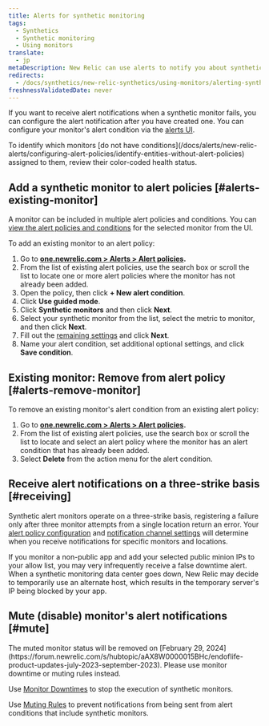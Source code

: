 ```yaml
---
title: Alerts for synthetic monitoring
tags:
  - Synthetics
  - Synthetic monitoring
  - Using monitors
translate:
  - jp
metaDescription: New Relic can use alerts to notify you about synthetic monitors's failures.
redirects:
  - /docs/synthetics/new-relic-synthetics/using-monitors/alerting-synthetics
freshnessValidatedDate: never
---
```


If you want to receive alert notifications when a synthetic monitor fails, you can configure the alert notification after you have created one. You can configure your monitor's alert condition via the [alerts UI](/docs/alerts-applied-intelligence/new-relic-alerts/alert-policies/create-edit-or-find-alert-policy/).

<Callout variant="tip">
  To identify which monitors [do not have conditions](/docs/alerts/new-relic-alerts/configuring-alert-policies/identify-entities-without-alert-policies) assigned to them, review their color-coded health status.
</Callout>

## Add a synthetic monitor to alert policies [#alerts-existing-monitor]

A monitor can be included in multiple alert policies and conditions. You can [view the alert policies and conditions](/docs/synthetics/new-relic-synthetics/using-monitors/view-monitors-alert-policies-conditions) for the selected monitor from the <InlinePopover type="alerts"/> UI.

To add an existing monitor to an alert policy:

1. Go to <DNT>**[one.newrelic.com > Alerts > Alert policies](https://one.newrelic.com/alerts-ai/condition-builder/policy-list).**</DNT>
2. From the list of existing alert policies, use the search box or scroll the list to locate one or more alert policies where the monitor has not already been added.
3. Open the policy, then click <DNT>**+ New alert condition**</DNT>.
4. Click <DNT>**Use guided mode**</DNT>.
5. Click <DNT>**Synthetic monitors**</DNT> and then click <DNT>**Next**</DNT>.
6. Select your synthetic monitor from the list, select the metric to monitor, and then click <DNT>**Next**</DNT>.
7. Fill out the [remaining settings](/docs/alerts-applied-intelligence/new-relic-alerts/alert-conditions/create-nrql-alert-conditions/#query-order) and click <DNT>**Next**</DNT>.
8. Name your alert condition, set additional optional settings, and click <DNT>**Save condition**</DNT>.

## Existing monitor: Remove from alert policy [#alerts-remove-monitor]

To remove an existing monitor's alert condition from an existing alert policy:

1. Go to <DNT>**[one.newrelic.com > Alerts > Alert policies](https://one.newrelic.com/alerts-ai/condition-builder/policy-list).**</DNT>
2. From the list of existing alert policies, use the search box or scroll the list to locate and select an alert policy where the monitor has an alert condition that has already been added.
3. Select <DNT>**Delete**</DNT> from the action menu for the alert condition.

## Receive alert notifications on a three-strike basis [#receiving]

Synthetic alert monitors operate on a three-strike basis, registering a failure only after three monitor attempts from a single location return an error. Your [alert policy configuration](/docs/alerts/new-relic-alerts-beta/configuring-alert-policies/alert-policy-workflow) and [notification channel settings](/docs/alerts/new-relic-alerts-beta/managing-notification-channels/notification-channels-controlling-where-send-alerts) will determine when you receive notifications for specific monitors and locations.

If you monitor a non-public app and add your selected public minion IPs to your allow list, you may very infrequently receive a false downtime alert. When a synthetic monitoring data center goes down, New Relic may decide to temporarily use an alternate host, which results in the temporary server's IP being blocked by your app.

## Mute (disable) monitor's alert notifications [#mute]

<Callout variant="important">
  The muted monitor status will be removed on [February 29, 2024](https://forum.newrelic.com/s/hubtopic/aAX8W0000015BHc/endoflife-product-updates-july-2023-september-2023). Please use monitor downtime or muting rules instead.
</Callout>

Use [Monitor Downtimes](/docs/synthetics/synthetic-monitoring/using-monitors/monitor-downtimes-disable-monitoring-during-scheduled-maintenance-times/) to stop the execution of synthetic monitors.

Use [Muting Rules](/docs/alerts-applied-intelligence/new-relic-alerts/alert-notifications/muting-rules-suppress-notifications/) to prevent notifications from being sent from alert conditions that include synthetic monitors.
